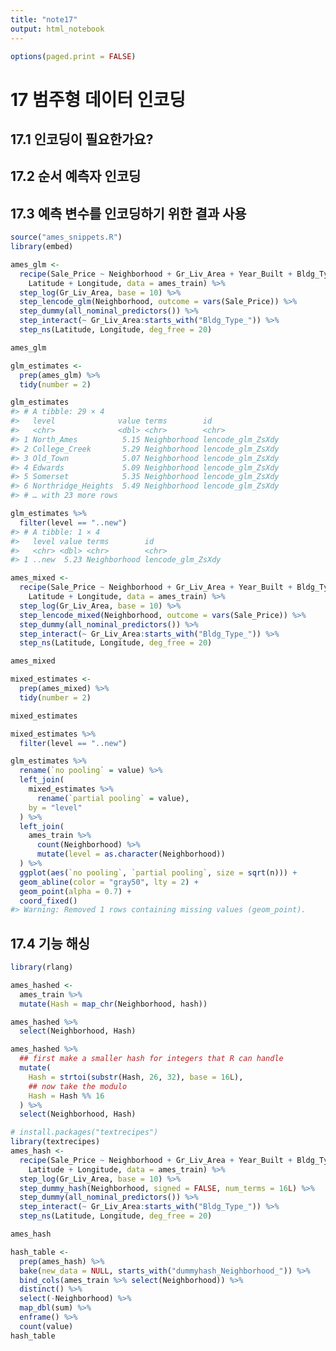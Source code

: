 ```yaml
---
title: "note17"
output: html_notebook
---
```


```r
options(paged.print = FALSE)
```

# 17 범주형 데이터 인코딩

## 17.1 인코딩이 필요한가요?

## 17.2 순서 예측자 인코딩

## 17.3 예측 변수를 인코딩하기 위한 결과 사용

```r
source("ames_snippets.R")
library(embed)

ames_glm <-
  recipe(Sale_Price ~ Neighborhood + Gr_Liv_Area + Year_Built + Bldg_Type +
    Latitude + Longitude, data = ames_train) %>%
  step_log(Gr_Liv_Area, base = 10) %>%
  step_lencode_glm(Neighborhood, outcome = vars(Sale_Price)) %>%
  step_dummy(all_nominal_predictors()) %>%
  step_interact(~ Gr_Liv_Area:starts_with("Bldg_Type_")) %>%
  step_ns(Latitude, Longitude, deg_free = 20)

ames_glm
```

```r
glm_estimates <-
  prep(ames_glm) %>%
  tidy(number = 2)

glm_estimates
#> # A tibble: 29 × 4
#>   level              value terms        id
#>   <chr>              <dbl> <chr>        <chr>
#> 1 North_Ames          5.15 Neighborhood lencode_glm_ZsXdy
#> 2 College_Creek       5.29 Neighborhood lencode_glm_ZsXdy
#> 3 Old_Town            5.07 Neighborhood lencode_glm_ZsXdy
#> 4 Edwards             5.09 Neighborhood lencode_glm_ZsXdy
#> 5 Somerset            5.35 Neighborhood lencode_glm_ZsXdy
#> 6 Northridge_Heights  5.49 Neighborhood lencode_glm_ZsXdy
#> # … with 23 more rows
```

```r
glm_estimates %>%
  filter(level == "..new")
#> # A tibble: 1 × 4
#>   level value terms        id
#>   <chr> <dbl> <chr>        <chr>
#> 1 ..new  5.23 Neighborhood lencode_glm_ZsXdy
```

```r
ames_mixed <-
  recipe(Sale_Price ~ Neighborhood + Gr_Liv_Area + Year_Built + Bldg_Type +
    Latitude + Longitude, data = ames_train) %>%
  step_log(Gr_Liv_Area, base = 10) %>%
  step_lencode_mixed(Neighborhood, outcome = vars(Sale_Price)) %>%
  step_dummy(all_nominal_predictors()) %>%
  step_interact(~ Gr_Liv_Area:starts_with("Bldg_Type_")) %>%
  step_ns(Latitude, Longitude, deg_free = 20)

ames_mixed
```

```r
mixed_estimates <-
  prep(ames_mixed) %>%
  tidy(number = 2)

mixed_estimates
```

```r
mixed_estimates %>%
  filter(level == "..new")
```

```r
glm_estimates %>%
  rename(`no pooling` = value) %>%
  left_join(
    mixed_estimates %>%
      rename(`partial pooling` = value),
    by = "level"
  ) %>%
  left_join(
    ames_train %>%
      count(Neighborhood) %>%
      mutate(level = as.character(Neighborhood))
  ) %>%
  ggplot(aes(`no pooling`, `partial pooling`, size = sqrt(n))) +
  geom_abline(color = "gray50", lty = 2) +
  geom_point(alpha = 0.7) +
  coord_fixed()
#> Warning: Removed 1 rows containing missing values (geom_point).
```

## 17.4 기능 해싱

```r
library(rlang)

ames_hashed <-
  ames_train %>%
  mutate(Hash = map_chr(Neighborhood, hash))

ames_hashed %>%
  select(Neighborhood, Hash)
```

```r
ames_hashed %>%
  ## first make a smaller hash for integers that R can handle
  mutate(
    Hash = strtoi(substr(Hash, 26, 32), base = 16L),
    ## now take the modulo
    Hash = Hash %% 16
  ) %>%
  select(Neighborhood, Hash)
```

```r
# install.packages("textrecipes")
library(textrecipes)
ames_hash <-
  recipe(Sale_Price ~ Neighborhood + Gr_Liv_Area + Year_Built + Bldg_Type +
    Latitude + Longitude, data = ames_train) %>%
  step_log(Gr_Liv_Area, base = 10) %>%
  step_dummy_hash(Neighborhood, signed = FALSE, num_terms = 16L) %>%
  step_dummy(all_nominal_predictors()) %>%
  step_interact(~ Gr_Liv_Area:starts_with("Bldg_Type_")) %>%
  step_ns(Latitude, Longitude, deg_free = 20)

ames_hash
```

```r
hash_table <-
  prep(ames_hash) %>%
  bake(new_data = NULL, starts_with("dummyhash_Neighborhood_")) %>%
  bind_cols(ames_train %>% select(Neighborhood)) %>%
  distinct() %>%
  select(-Neighborhood) %>%
  map_dbl(sum) %>%
  enframe() %>%
  count(value)
hash_table
```

